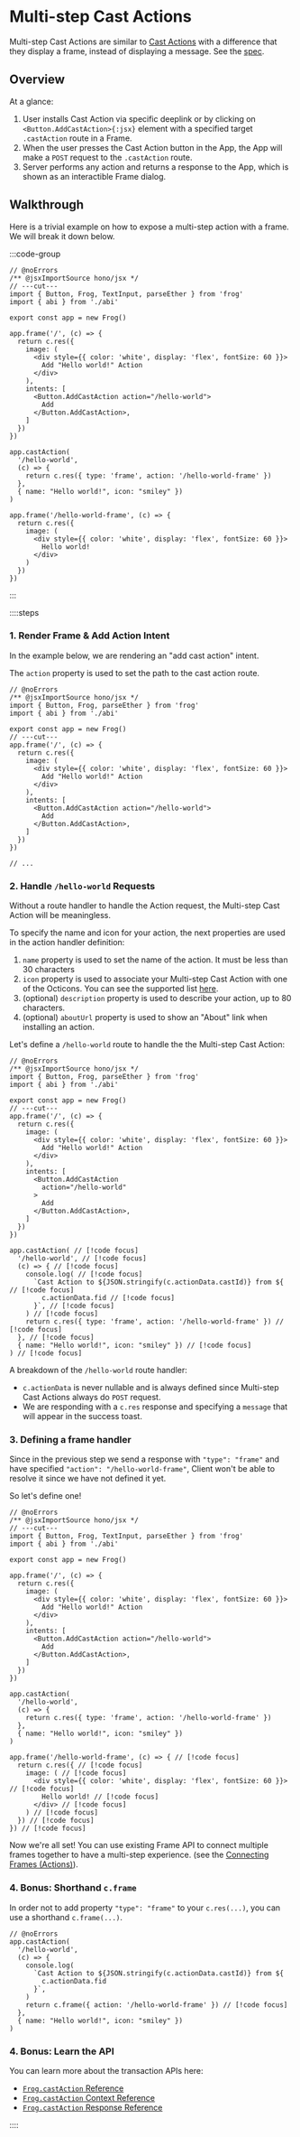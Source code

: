 # Multi-step Cast Actions

Multi-step Cast Actions are similar to [Cast Actions](/concepts/cast-actions) with a difference that they display a frame, instead of displaying a message. See the [spec](https://warpcast.notion.site/Frames-Multi-step-actions-f469054de8fb4ffc8b8e2649a41b6ad9).

## Overview

At a glance:

1. User installs Cast Action via specific deeplink or by clicking on `<Button.AddCastAction>{:jsx}` element with a specified target `.castAction` route in a Frame.
2. When the user presses the Cast Action button in the App, the App will make a `POST` request to the `.castAction` route.
3. Server performs any action and returns a response to the App, which is shown as an interactible Frame dialog.

## Walkthrough

Here is a trivial example on how to expose a multi-step action with a frame. We will break it down below.

:::code-group

```tsx twoslash [src/index.tsx]
// @noErrors
/** @jsxImportSource hono/jsx */
// ---cut---
import { Button, Frog, TextInput, parseEther } from 'frog'
import { abi } from './abi'

export const app = new Frog()

app.frame('/', (c) => {
  return c.res({
    image: (
      <div style={{ color: 'white', display: 'flex', fontSize: 60 }}>
        Add "Hello world!" Action
      </div>
    ),
    intents: [
      <Button.AddCastAction action="/hello-world">
        Add
      </Button.AddCastAction>,
    ]
  })
})

app.castAction(
  '/hello-world',
  (c) => {
    return c.res({ type: 'frame', action: '/hello-world-frame' })
  },
  { name: "Hello world!", icon: "smiley" })
)

app.frame('/hello-world-frame', (c) => {
  return c.res({
    image: (
      <div style={{ color: 'white', display: 'flex', fontSize: 60 }}>
        Hello world!
      </div>
    )
  })
})
```

:::

::::steps

### 1. Render Frame & Add Action Intent

In the example below, we are rendering an "add cast action" intent.

The `action` property is used to set the path to the cast action route.

```tsx twoslash [src/index.tsx]
// @noErrors
/** @jsxImportSource hono/jsx */
import { Button, Frog, parseEther } from 'frog'
import { abi } from './abi'

export const app = new Frog()
// ---cut---
app.frame('/', (c) => {
  return c.res({
    image: (
      <div style={{ color: 'white', display: 'flex', fontSize: 60 }}>
        Add "Hello world!" Action
      </div>
    ),
    intents: [
      <Button.AddCastAction action="/hello-world">
        Add
      </Button.AddCastAction>,
    ]
  })
})

// ...
```


### 2. Handle `/hello-world` Requests

Without a route handler to handle the Action request, the Multi-step Cast Action will be meaningless. 

To specify the name and icon for your action, the next properties are used in the action handler definition:
1. `name` property is used to set the name of the action. It must be less than 30 characters
2. `icon` property is used to associate your Multi-step Cast Action with one of the Octicons. You can see the supported list [here](https://warpcast.notion.site/Spec-Farcaster-Actions-84d5a85d479a43139ea883f6823d8caa).
3. (optional) `description` property is used to describe your action, up to 80 characters.
4. (optional) `aboutUrl` property is used to show an "About" link when installing an action.

Let's define a `/hello-world` route to handle the the Multi-step Cast Action:

```tsx twoslash [src/index.tsx]
// @noErrors
/** @jsxImportSource hono/jsx */
import { Button, Frog, parseEther } from 'frog'
import { abi } from './abi'

export const app = new Frog()
// ---cut---
app.frame('/', (c) => {
  return c.res({
    image: (
      <div style={{ color: 'white', display: 'flex', fontSize: 60 }}>
        Add "Hello world!" Action
      </div>
    ),
    intents: [
      <Button.AddCastAction
        action="/hello-world"
      >
        Add
      </Button.AddCastAction>,
    ]
  })
})

app.castAction( // [!code focus]
  '/hello-world', // [!code focus]
  (c) => { // [!code focus]
    console.log( // [!code focus]
      `Cast Action to ${JSON.stringify(c.actionData.castId)} from ${ // [!code focus]
        c.actionData.fid // [!code focus]
      }`, // [!code focus]
    ) // [!code focus]
    return c.res({ type: 'frame', action: '/hello-world-frame' }) // [!code focus]
  }, // [!code focus]
  { name: "Hello world!", icon: "smiley" }) // [!code focus]
) // [!code focus]
```

A breakdown of the `/hello-world` route handler:

- `c.actionData` is never nullable and is always defined since Multi-step Cast Actions always do `POST` request.
- We are responding with a `c.res` response and specifying a `message` that will appear in the success toast.

### 3. Defining a frame handler
Since in the previous step we send a response with `"type": "frame"` and have specified `"action": "/hello-world-frame"`, Client won't be able to resolve it since we have not defined it yet.

So let's define one!

```tsx twoslash [src/index.tsx]
// @noErrors
/** @jsxImportSource hono/jsx */
// ---cut---
import { Button, Frog, TextInput, parseEther } from 'frog'
import { abi } from './abi'

export const app = new Frog()

app.frame('/', (c) => {
  return c.res({
    image: (
      <div style={{ color: 'white', display: 'flex', fontSize: 60 }}>
        Add "Hello world!" Action
      </div>
    ),
    intents: [
      <Button.AddCastAction action="/hello-world">
        Add
      </Button.AddCastAction>,
    ]
  })
})

app.castAction(
  '/hello-world',
  (c) => {
    return c.res({ type: 'frame', action: '/hello-world-frame' })
  },
  { name: "Hello world!", icon: "smiley" })
)

app.frame('/hello-world-frame', (c) => { // [!code focus]
  return c.res({ // [!code focus]
    image: ( // [!code focus]
      <div style={{ color: 'white', display: 'flex', fontSize: 60 }}> // [!code focus]
        Hello world! // [!code focus]
      </div> // [!code focus]
    ) // [!code focus]
  }) // [!code focus]
}) // [!code focus]
```

Now we're all set! You can use existing Frame API to connect multiple frames together to have a multi-step experience. (see the [Connecting Frames (Actions)](/concepts/actions)).

### 4. Bonus: Shorthand `c.frame`

In order not to add property `"type": "frame"` to your `c.res(...)`, you can use a shorthand `c.frame(...)`.

```tsx twoslash [src/index.tsx]
// @noErrors
app.castAction(
  '/hello-world',
  (c) => {
    console.log(
      `Cast Action to ${JSON.stringify(c.actionData.castId)} from ${
        c.actionData.fid
      }`,
    ) 
    return c.frame({ action: '/hello-world-frame' }) // [!code focus]
  }, 
  { name: "Hello world!", icon: "smiley" })
)
```

### 4. Bonus: Learn the API

You can learn more about the transaction APIs here:

- [`Frog.castAction` Reference](/reference/frog-cast-action)
- [`Frog.castAction` Context Reference](/reference/frog-cast-action-context)
- [`Frog.castAction` Response Reference](/reference/frog-cast-action-response)

::::
